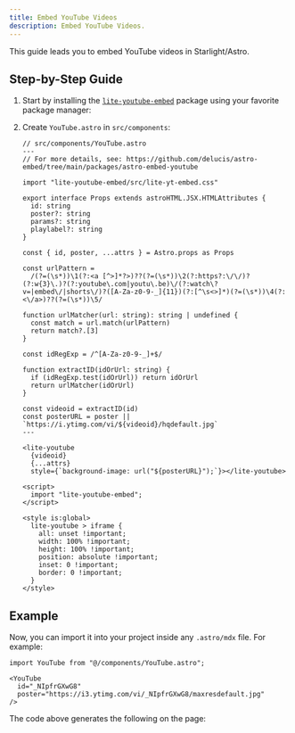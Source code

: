 ```yaml
---
title: Embed YouTube Videos
description: Embed YouTube Videos.
---
```



This guide leads you to embed YouTube videos in Starlight/Astro.

## Step-by-Step Guide

<Steps>

1.  Start by installing the [`lite-youtube-embed`](https://github.com/paulirish/lite-youtube-embed) package using your favorite package manager:

    <PackageManagerCommand command="add lite-youtube-embed" />

2.  Create `YouTube.astro` in `src/components`:

    ```astro
    // src/components/YouTube.astro
    ---
    // For more details, see: https://github.com/delucis/astro-embed/tree/main/packages/astro-embed-youtube
    
    import "lite-youtube-embed/src/lite-yt-embed.css"

    export interface Props extends astroHTML.JSX.HTMLAttributes {
      id: string
      poster?: string
      params?: string
      playlabel?: string
    }

    const { id, poster, ...attrs } = Astro.props as Props

    const urlPattern =
      /(?=(\s*))\1(?:<a [^>]*?>)??(?=(\s*))\2(?:https?:\/\/)?(?:w{3}\.)?(?:youtube\.com|youtu\.be)\/(?:watch\?v=|embed\/|shorts\/)?([A-Za-z0-9-_]{11})(?:[^\s<>]*)(?=(\s*))\4(?:<\/a>)??(?=(\s*))\5/

    function urlMatcher(url: string): string | undefined {
      const match = url.match(urlPattern)
      return match?.[3]
    }

    const idRegExp = /^[A-Za-z0-9-_]+$/

    function extractID(idOrUrl: string) {
      if (idRegExp.test(idOrUrl)) return idOrUrl
      return urlMatcher(idOrUrl)
    }

    const videoid = extractID(id)
    const posterURL = poster || `https://i.ytimg.com/vi/${videoid}/hqdefault.jpg`
    ---

    <lite-youtube
      {videoid}
      {...attrs}
      style={`background-image: url("${posterURL}");`}></lite-youtube>

    <script>
      import "lite-youtube-embed";
    </script>

    <style is:global>
      lite-youtube > iframe {
        all: unset !important;
        width: 100% !important;
        height: 100% !important;
        position: absolute !important;
        inset: 0 !important;
        border: 0 !important;
      }
    </style>
    ```

</Steps>

## Example

Now, you can import it into your project inside any `.astro/mdx` file. For example:

```mdx
import YouTube from "@/components/YouTube.astro";

<YouTube
  id="_NIpfrGXwG8"
  poster="https://i3.ytimg.com/vi/_NIpfrGXwG8/maxresdefault.jpg"
/>
```

The code above generates the following on the page:

<YouTube
  id="_NIpfrGXwG8"
  poster="https://i3.ytimg.com/vi/_NIpfrGXwG8/maxresdefault.jpg"
/>

